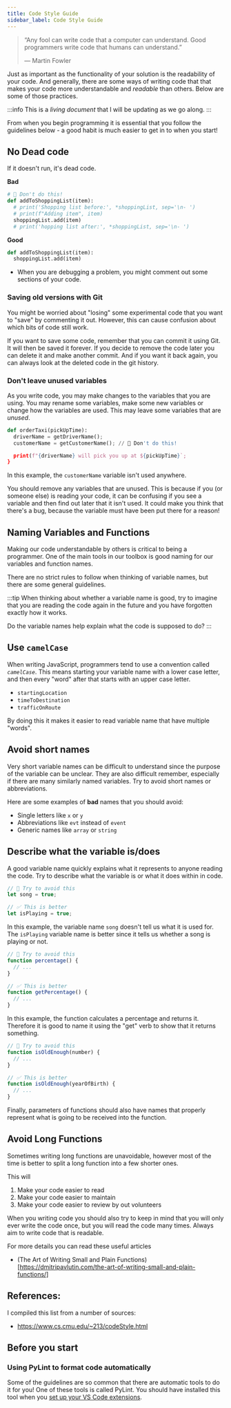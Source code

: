 ```yaml
---
title: Code Style Guide
sidebar_label: Code Style Guide
---
```


> “Any fool can write code that a computer can understand. Good programmers write code that humans can understand.”
> 
> — Martin Fowler


Just as important as the functionality of your solution is the readability of your code. And generally, there are some ways of writing code that that makes your code more understandable and _readable_ than others. Below are some of those practices.

:::info
This is a *living document* that I will be updating as we go along.
:::



From when you begin programming it is essential that you follow the guidelines below - a good habit is much easier to get in to when you start!

## No Dead code
If it doesn't run, it's dead code.

**Bad**
```python
# 🛑 Don't do this!
def addToShoppingList(item):
  # print('Shopping list before:', *shoppingList, sep='\n- ')
  # print(f"Adding item", item)
  shoppingList.add(item)
  # print('hopping list after:', *shoppingList, sep='\n- ')
```
**Good**
```python
def addToShoppingList(item):
  shoppingList.add(item)
```
- When you are debugging a problem, you might comment out some sections of your code.

### Saving old versions with Git

You might be worried about "losing" some experimental code that you want to "save" by commenting it out. However, this can cause confusion about which bits of code still work.

If you want to save some code, remember that you can commit it using Git. It will then be saved it forever. If you decide to remove the code later you can delete it and make another commit. And if you want it back again, you can always look at the deleted code in the git history.

### Don't leave unused variables

As you write code, you may make changes to the variables that you are using. You may rename some variables, make some new variables or change how the variables are used. This may leave some variables that are _unused_.
<!-- TODO: #18 Fix this -->
```python
def orderTaxi(pickUpTime):
  driverName = getDriverName();
  customerName = getCustomerName(); // 🛑 Don't do this!

  print(f"{driverName} will pick you up at ${pickUpTime}`;
}
```

In this example, the `customerName` variable isn't used anywhere.

You should remove any variables that are unused. This is because if you (or someone else) is reading your code, it can be confusing if you see a variable and then find out later that it isn't used. It could make you think that there's a bug, because the variable must have been put there for a reason!

## Naming Variables and Functions

Making our code understandable by others is critical to being a programmer. One of the main tools in our toolbox is good naming for our variables and function names.

There are no strict rules to follow when thinking of variable names, but there are some general guidelines.

:::tip
When thinking about whether a variable name is good, try to imagine that you are reading the code again in the future and you have forgotten exactly how it works.

Do the variable names help explain what the code is supposed to do?
:::

## Use `camelCase`

When writing JavaScript, programmers tend to use a convention called _`camelCase`_. This means starting your variable name with a lower case letter, and then every "word" after that starts with an upper case letter.

- `startingLocation`
- `timeToDestination`
- `trafficOnRoute`

By doing this it makes it easier to read variable name that have multiple "words".

## Avoid short names

Very short variable names can be difficult to understand since the purpose of the variable can be unclear. They are also difficult remember, especially if there are many similarly named variables. Try to avoid short names or abbreviations.

Here are some examples of **bad** names that you should avoid:

- Single letters like `x` or `y`
- Abbreviations like `evt` instead of `event`
- Generic names like `array` or `string`

## Describe what the variable is/does

A good variable name quickly explains what it represents to anyone reading the code. Try to describe what the variable is or what it does within in code.

```js
// 🛑 Try to avoid this
let song = true;

// ✅ This is better
let isPlaying = true;
```

In this example, the variable name `song` doesn't tell us what it is used for. The `isPlaying` variable name is better since it tells us whether a song is playing or not.

```js
// 🛑 Try to avoid this
function percentage() {
  // ...
}

// ✅ This is better
function getPercentage() {
  // ...
}
```

In this example, the function calculates a percentage and returns it. Therefore it is good to name it using the "get" verb to show that it returns something.

```js
// 🛑 Try to avoid this
function isOldEnough(number) {
  // ...
}

// ✅ This is better
function isOldEnough(yearOfBirth) {
  // ...
}
```

Finally, parameters of functions should also have names that properly represent what is going to be received into the function.

## Avoid Long Functions

Sometimes writing long functions are unavoidable, however most of the time is better to split a long function into a few shorter ones. 

This will 

1. Make your code easier to read
2. Make your code easier to maintain
3. Make your code easier to review by out volunteers

When you writing code you should also try to keep in mind that you will only ever write the code once, but you will read the code many times. Always aim to write code that is readable. 

For more details you can read these useful articles

- (The Art of Writing Small and Plain Functions)[https://dmitripavlutin.com/the-art-of-writing-small-and-plain-functions/]

## References:
I compiled this list from a number of sources:
- https://www.cs.cmu.edu/~213/codeStyle.html


## Before you start

### Using PyLint to format code automatically

Some of the guidelines are so common that there are automatic tools to do it for you! One of these tools is called PyLint. You should have installed this tool when you [set up your VS Code extensions](#Link-to-setup-guide).
